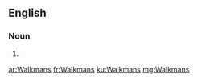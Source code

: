==English==

===Noun===
{{head|en|plural}}

# {{plural of|Walkman|lang=en|nocat=1}}

[[ar:Walkmans]]
[[fr:Walkmans]]
[[ku:Walkmans]]
[[mg:Walkmans]]